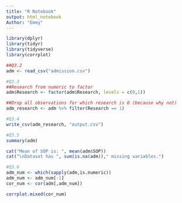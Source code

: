 ```yaml
---
title: "R Notebook"
output: html_notebook
Author: "Emmy"
---
```



```r
library(dplyr)
library(tidyr)
library(tidyverse)
library(corrplot)

```

```r
##Q3.2
adm <- read_csv("admission.csv")
```
```r
#Q3.3
##Research from numeric to factor
adm$Research <- factor(adm$Research, levels = c(0,1))

##Drop all observations for which research is 0 (because why not)
adm_research <- adm %>% filter(Research == 1)
```

```r
#Q3.4
write_csv(adm_research, "output.csv")
```

```r
#Q3.5
summary(adm)

cat("Mean of SOP is: ", mean(adm$SOP))
cat("\nDataset has ", sum(is.na(adm))," missing variables.")


```

```r
#Q3.6
adm_num <- which(sapply(adm,is.numeric))
adm_num <- adm_num[-1]
cor_num <- cor(adm[,adm_num])

corrplot.mixed(cor_num)
```


